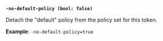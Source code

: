 <a id="token-no-default-policy" />

**`-no-default-policy (bool: false)`**

Detach the "default" policy from the policy set for this token.

**Example**: `-no-default-policy=true`